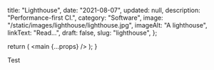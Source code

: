 
  title: "Lighthouse",
  date: "2021-08-07",
  updated: null,
  description: "Performance-first CI.",
  category: "Software",
  image: "/static/images/lighthouse/lighthouse.jpg",
  imageAlt: "A lighthouse",
  linkText: "Read...",
  draft: false,
  slug: "lighthouse",
};

  return (
    <MDXProvider components={mdxComponents}>
      <main {...props} />
    </MDXProvider>
  );
}

Test
